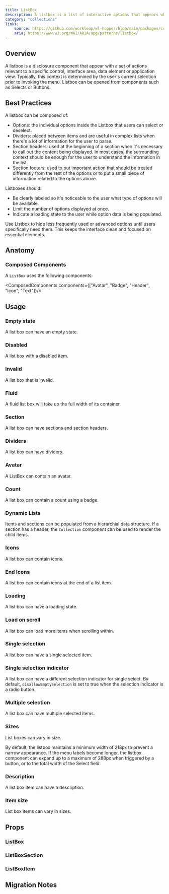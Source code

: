 ```yaml
---
title: ListBox
description: A listbox is a list of interactive options that appears when users interact with an element or perform a specific action.
category: "collections"
links:
    source: https://github.com/workleap/wl-hopper/blob/main/packages/components/src/list-box/src/ListBox.tsx
    aria: https://www.w3.org/WAI/ARIA/apg/patterns/listbox/
---
```


<Example src="list-box/docs/preview" isOpen />

## Overview

A listbox is a disclosure component that appear with a set of actions relevant to a specific control, interface area, data element or application view.
Typically, this context is determined by the user's current selection prior to invoking the menu. Listbox can be opened from components such as Selects or Buttons.

## Best Practices

A listbox can be composed of:

- Options: the individual options inside the Listbox that users can select or deselect.
- Dividers: placed between items and are useful in complex lists when there's a lot of information for the user to parse.
- Section headers: used at the beginning of a section when it's necessary to call out the content being displayed. In most cases, the surrounding context should be enough for the user to understand the information in the list.
- Section footers: used to put important action that should be treated differently from the rest of the options or to put a small piece of information related to the options above.

Listboxes should:

- Be clearly labeled so it's noticeable to the user what type of options will be available.
- Limit the number of options displayed at once.
- Indicate a loading state to the user while option data is being populated.

Use Listbox to hide less frequently used or advanced options until users specifically need them. This keeps the interface clean and focused on essential elements.

## Anatomy

### Composed Components

A `ListBox` uses the following components:

<ComposedComponents components={["Avatar", "Badge", "Header", "Icon", "Text"]}/>

## Usage

### Empty state

A list box can have an empty state.

<Example src="list-box/docs/empty" />

### Disabled

A list box with a disabled item.

<Example src="list-box/docs/disabled" />

### Invalid

A list box that is invalid.

<Example src="list-box/docs/invalid" />

### Fluid

A fluid list box will take up the full width of its container.

<Example src="list-box/docs/fluid" />

### Section

A list box can have sections and section headers.

<Example src="list-box/docs/section" />

### Dividers

A list box can have dividers.

<Example src="list-box/docs/divider" />

### Avatar

A ListBox can contain an avatar.

<Example src="list-box/docs/avatar" />

### Count

A list box can contain a count using a badge.

<Example src="list-box/docs/count" />

### Dynamic Lists

Items and sections can be populated from a hierarchial data structure.
If a section has a header, the `Collection` component can be used to render the child items.

<Example src="list-box/docs/dynamicLists" />

### Icons

A list box can contain icons.

<Example src="list-box/docs/icons" />

### End Icons

A list box can contain icons at the end of a list item.

<Example src="list-box/docs/endIcons" />

### Loading

A list box can have a loading state.

<Example src="list-box/docs/loading" />

### Load on scroll

A list box can load more items when scrolling within.

<Example src="list-box/docs/loadOnScroll" />

### Single selection

A list box can have a single selected item.

<Example src="list-box/docs/selection" />

### Single selection indicator

A list box can have a different selection indicator for single select.
By default, `disallowEmptySelection` is set to true when the selection indicator is a radio button.

<Example src="list-box/docs/selectionIndicator" />

### Multiple selection

A list box can have multiple selected items.

<Example src="list-box/docs/multipleSelected" />

### Sizes

List boxes can vary in size.

By default, the listbox maintains a minimum width of 218px to prevent a narrow appearance.
If the menu labels become longer, the listbox component can expand up to a maximum of 288px when triggered by a button, or to the total width of the Select field.

<Example src="list-box/docs/size" />

### Description

A list box item can have a description.

<Example src="list-box/docs/description" />

### Item size

List box items can vary in sizes.

<Example src="list-box/docs/multipleSizes" />

## Props

### ListBox

<PropTable component="ListBox" />

### ListBoxSection

<PropTable component="ListBoxSection" />

### ListBoxItem

<PropTable component="ListBoxItem" />

## Migration Notes

<MigrateGuide src="list-box/docs/migration-notes" />
